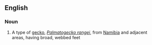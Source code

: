 ==English==
===Noun===
{{en-noun|sg=[[web-footed]] [[gecko]]}}

#A type of [[gecko]], ''[[Palmatogecko rangei]]'', from [[Namibia]] and adjacent areas, having broad, webbed feet